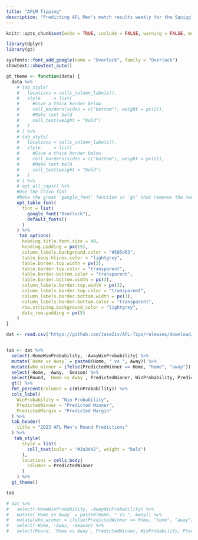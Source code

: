 ```yaml
---
title: "AFLM Tipping"
description: "Predicting AFL Men's match results weekly for the Squiggle tipping competition"
---
```


```r
knitr::opts_chunk$set(echo = TRUE, include = FALSE, warning = FALSE, message = FALSE)
```

```r
library(dplyr)
library(gt)
```

```r
sysfonts::font_add_google(name = "Overlock", family = "Overlock")
showtext::showtext_auto()

gt_theme <- function(data) {
  data %>%
    # tab_style(
    #   locations = cells_column_labels(),
    #   style     = list(
    #     #Give a thick border below
    #     cell_borders(sides = c("bottom"), weight = px(2)),
    #     #Make text bold
    #     cell_text(weight = "bold")
    #   )
    # ) %>%
    # tab_style(
    #   locations = cells_column_labels(),
    #   style     = list(
    #     #Give a thick border below
    #     cell_borders(sides = c("bottom"), weight = px(2)),
    #     #Make text bold
    #     cell_text(weight = "bold")
    #   )
    # ) %>%
    # opt_all_caps() %>%
    #Use the Chivo font
    #Note the great 'google_font' function in 'gt' that removes the need to pre-load fonts
    opt_table_font(
      font = list(
        google_font("Overlock"),
        default_fonts()
      )
    ) %>%
     tab_options(
      heading.title.font.size = 40,
      heading.padding = px(15),
      column_labels.background.color = "#585d63",
      table_body.hlines.color = "lightgrey",
      table.border.top.width = px(3),
      table.border.top.color = "transparent",
      table.border.bottom.color = "transparent",
      table.border.bottom.width = px(3),
      column_labels.border.top.width = px(3),
      column_labels.border.top.color = "transparent",
      column_labels.border.bottom.width = px(3),
      column_labels.border.bottom.color = "transparent",
      row.striping.background_color = "lightgrey",
      data_row.padding = px(5)
    ) 
}
```

```r
dat <- read.csv("https://github.com/JaseZiv/AFL-Tips/releases/download/Tips/AFL_tips_2023.csv")


tab <- dat %>%
  select(-HomeWinProbability, -AwayWinProbability) %>%
  mutate(`Home vs Away` = paste0(Home, " vs ", Away)) %>% 
  mutate(who_winner = ifelse(PredictedWinner == Home, "home", "away")) %>% 
  select(-Home, -Away, -Season) %>% 
  select(Round, `Home vs Away`, PredictedWinner, WinProbability, PredictedMargin) %>% 
  gt() %>%
  fmt_percent(columns = c(WinProbability)) %>% 
  cols_label(
    WinProbability = "Win Probability",
    PredictedWinner = "Predicted Winner",
    PredictedMargin = "Predicted Margin"
  ) %>% 
  tab_header(
    title = "2023 AFL Men's Round Predictions"
  ) %>% 
   tab_style(
      style = list(
        cell_text(color = "#3a3d42", weight = "bold")
      ),
      locations = cells_body(
        columns = PredictedWinner
      )
    ) %>% 
  gt_theme()

tab

# dat %>%
#   select(-HomeWinProbability, -AwayWinProbability) %>%
#   mutate(`Home vs Away` = paste0(Home, " vs ", Away)) %>% 
#   mutate(who_winner = ifelse(PredictedWinner == Home, "home", "away")) %>% 
#   select(-Home, -Away, -Season) %>% 
#   select(Round, `Home vs Away`, PredictedWinner, WinProbability, PredictedMargin)
```
